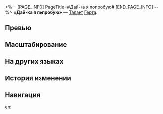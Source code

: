 <%-- [PAGE_INFO]
PageTitle=#Дай-ка я попробую#
[END_PAGE_INFO] --%>
{{Навык Инфобокс
|Название         = Дай-ка я попробую
|Изображение      = Навык Дай-ка я попробую.png
|Персонаж         = Герта
|Тип              = Талант
|Тэг              = Групповая атака
|УронСтойк        = 5
|ЭнергияГен       = 5
|Энергия          = 
|Длительность     = 
|Описание         = Когда атака союзника понижает НР противника до 50% или ниже, Герта выполняет {{Доп эффект|бонус-атаку}}, которая наносит всем противникам ледяной урон, равный {{Цвет|Выделенный|25%—43%}} от силы атаки Герты.
|Свойство1        = 
|Масштабирование1 = 
}}
'''«Дай-ка я попробую»''' — [[Талант]] [[Герта]].

==Превью==
{{Превью
|Файл = Дай-ка я попробую Превью
}}

==Масштабирование==
{{Масштабирование навыка|тип=Талант
|25%;26.5%;28%;29.5%;31%;32.5%;34.38%;36.25%;38.13%;40%;41.5%;43%;44.5%;46%;47.5%
}}

==На других языках==
{{На других языках
|en   = Fine, I'll Do It Myself
|zhs  = 还是我来吧
|zht  = 還是我來吧
|ja   = やっぱり{{Rubi|私|わたし}}がやる
|ko   = 그냥 내가 할게
|es   = Mejor lo hago yo
|fr   = La chance a tourné&nbsp;!
|ru   = Дай-ка я попробую
|th   = Fine, I'll Do It Myself
|vi   = Để Tôi!
|de   = Muss man alles selbst machen?
|id   = Fine, I'll Do It Myself
|pt   = Está Bem, Eu Cuido Disso
}}

==История изменений==
{{История изменений|3.5}}

==Навигация==
{{Навык Навбокс|Герта}}

[[en:]]